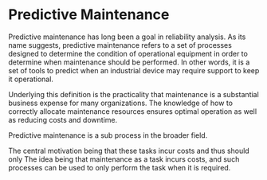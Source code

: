 # Predictive Maintenance


<!-- 
# Predictive Maintenance
	- What is? Details.

Central motivation:
- maintenance tasks are costly
- repair and replacement leads to downtime and decreased output 

-->


<!-- Introduce and define Maintenance  -->
Predictive maintenance has long been a goal in reliability analysis. As its name suggests, predictive maintenance refers to a set of processes designed to determine the condition of operational equipment in order to determine when maintenance should be performed. <!-- CITEHERE --> In other words, it is a set of tools to predict when an industrial device may require support to keep it operational. 

Underlying this definition is the practicality that maintenance is a substantial business expense for many organizations. The knowledge of how to correctly allocate maintenance resources ensures optimal operation as well as reducing costs and downtime. 




<!-- 
Contextualize predictive maintenance in the framework of general maintenance strategies.
- Subset of preventative maintenance
- Versus corrective maintenance and replacement
 -->

Predictive maintenance is a sub process in the broader field. 


<!-- 
- Considerations for how deal with data recording, what to record and why?
	- Failure autopsy, sensors or maintenance testing
	- Continuous monitoring (economically impractical)
	- Hazards of lab testing leading to accelerated failure

- Define a Failure Mode
	- State why it is important for Failure Modes to be separated
	- Use of competing risk models when multiple failure methods occur.
	- Fit one model per failure mode
		- May ignore the dependency among failure modes
-->







The central motivation being that these tasks incur costs and thus should only 
The idea being that maintenance as a task incurs costs, and such processes can be used to only perform the task when it is required. 




